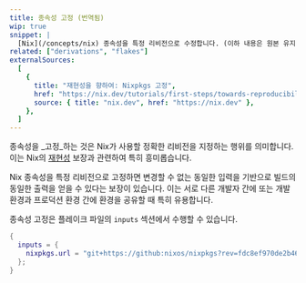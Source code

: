 ```yaml
---
title: 종속성 고정 (번역됨)
wip: true
snippet: |
  [Nix](/concepts/nix) 종속성을 특정 리비전으로 수정합니다. (이하 내용은 원본 유지)
related: ["derivations", "flakes"]
externalSources:
  [
    {
      title: "재현성을 향하여: Nixpkgs 고정",
      href: "https://nix.dev/tutorials/first-steps/towards-reproducibility-pinning-nixpkgs",
      source: { title: "nix.dev", href: "https://nix.dev" },
    },
  ]
---
```


종속성을 _고정_하는 것은 Nix가 사용할 정확한 리비전을 지정하는 행위를 의미합니다.
이는 Nix의 [재현성](/concepts/reproducibility) 보장과 관련하여 특히 흥미롭습니다.

Nix 종속성을 특정 리비전으로 고정하면 변경할 수 없는 동일한 입력을 기반으로 빌드의 동일한 출력을 얻을 수 있다는 보장이 있습니다.
이는 서로 다른 개발자 간에 또는 개발 환경과 프로덕션 환경 간에 환경을 공유할 때 특히 유용합니다.

종속성 고정은 플레이크 파일의 `inputs` 섹션에서 수행할 수 있습니다.

```nix title="flake.nix"
{
  inputs = {
    nixpkgs.url = "git+https://github:nixos/nixpkgs?rev=fdc8ef970de2b4634e1b3dca296e1ed918459a9e";
  };
}
```
